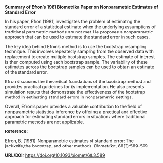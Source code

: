 **Summary of Efron's 1981 Biometrika Paper on Nonparametric Estimates of Standard Error**

In his paper, Efron (1981) investigates the problem of estimating the standard error of a statistical estimate when the underlying assumptions of traditional parametric methods are not met. He proposes a nonparametric approach that can be used to estimate the standard error in such cases.

The key idea behind Efron's method is to use the bootstrap resampling technique. This involves repeatedly sampling from the observed data with replacement to create multiple bootstrap samples. The estimate of interest is then computed using each bootstrap sample. The variability of these estimates across the bootstrap samples can be used to obtain an estimate of the standard error.

Efron discusses the theoretical foundations of the bootstrap method and provides practical guidelines for its implementation. He also presents simulation results that demonstrate the effectiveness of the bootstrap method in estimating standard errors in nonparametric settings.

Overall, Efron's paper provides a valuable contribution to the field of nonparametric statistical inference by offering a practical and effective approach for estimating standard errors in situations where traditional parametric methods are not applicable.

**Reference:**

Efron, B. (1981). Nonparametric estimates of standard error: The jackknife,the bootstrap, and other methods. *Biometrika*, 68(3):589-599.

**URL/DOI:** [https://doi.org/10.1093/biomet/68.3.589](https://doi.org/10.1093/biomet/68.3.589)
